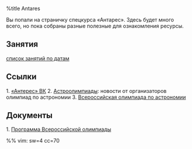 %title Antares

{{file:img/b44_the_dark_river.jpg|B44, The Dark River, Rho Ophiuchi, Antares, M4|class="banner"}}

Вы попали на страничку спецкурса «Антарес».
Здесь будет много всего, но пока собраны
разные полезные для ознакомления ресурсы.

== Занятия ==

[[пары/список_пар.wiki|список занятий по датам]]

== Ссылки == 

1. {{file:img/vklogo.png|vklogo|}} [[https://vk.com/antares_pml30|«Антерес» ВК]]
2. {{file:img/vklogo.png|vklogo|}} [[https://vk.com/astroolympiads|Астроолимпиады]]: новости от организаторов олимпиад по астрономии
3. [[http://www.astroolymp.ru/|Всероcсийская олимпиада по астрономии]]

== Документы ==

1. [[http://astroolymp.ru/docs/syllabus2019.pdf|Программа Всероссийской олимпиады]]

%% vim: sw=4 cc=70

